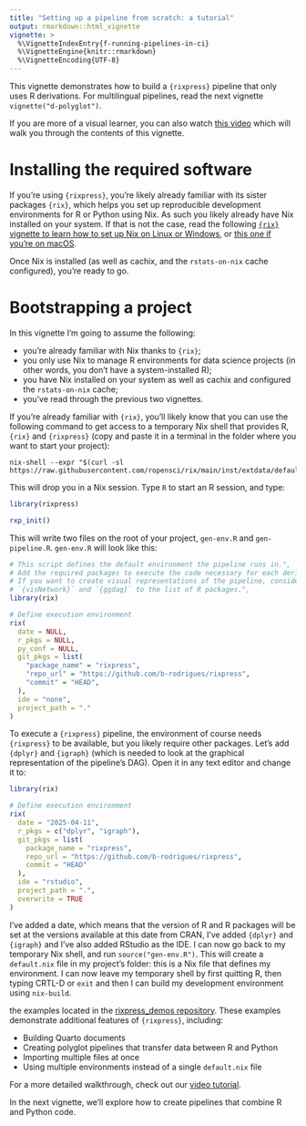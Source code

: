 ```yaml
---
title: "Setting up a pipeline from scratch: a tutorial"
output: rmarkdown::html_vignette
vignette: >
  %\VignetteIndexEntry{f-running-pipelines-in-ci}
  %\VignetteEngine{knitr::rmarkdown}
  %\VignetteEncoding{UTF-8}
---
```


This vignette demonstrates how to build a `{rixpress}` pipeline that only uses R
derivations. For multilingual pipelines, read the next vignette
`vignette("d-polyglot")`.

If you are more of a visual learner, you can also watch [this video](404) which
will walk you through the contents of this vignette.

# Installing the required software

If you're using `{rixpress}`, you're likely already familiar with its sister
packages `{rix}`, which helps you set up reproducible development environments
for R or Python using Nix. As such you likely already have Nix installed on your
system. If that is not the case, read the following [`{rix}` vignette to learn
how to set up Nix on Linux or
Windows](https://docs.ropensci.org/rix/articles/b1-setting-up-and-using-rix-on-linux-and-windows.html),
or [this one if you're on macOS](https://docs.ropensci.org/rix/articles/b2-setting-up-and-using-rix-on-macos.html).

Once Nix is installed (as well as cachix, and the `rstats-on-nix` cache
configured), you're ready to go.

# Bootstrapping a project

In this vignette I'm going to assume the following:

- you're already familiar with Nix thanks to `{rix}`;
- you only use Nix to manage R environments for data science projects (in other
  words, you don't have a system-installed R);
- you have Nix installed on your system as well as cachix and configured the
  `rstats-on-nix` cache;
- you've read through the previous two vignettes.

If you're already familiar with `{rix}`, you'll likely know that you can use the
following command to get access to a temporary Nix shell that provides R,
`{rix}` and `{rixpress}` (copy and paste it in a terminal in the folder where
you want to start your project):

```
nix-shell --expr "$(curl -sl https://raw.githubusercontent.com/ropensci/rix/main/inst/extdata/default.nix)"
```

This will drop you in a Nix session. Type `R` to start an R session, and type:

```r
library(rixpress)

rxp_init()
```

This will write two files on the root of your project, `gen-env.R` and
`gen-pipeline.R`. `gen-env.R` will look like this:

```r
# This script defines the default environment the pipeline runs in.",
# Add the required packages to execute the code necessary for each derivation.",
# If you want to create visual representations of the pipeline, consider adding",
# `{visNetwork}` and `{ggdag}` to the list of R packages.",
library(rix)

# Define execution environment
rix(
  date = NULL,
  r_pkgs = NULL,
  py_conf = NULL,
  git_pkgs = list(
    "package_name" = "rixpress",
    "repo_url" = "https://github.com/b-rodrigues/rixpress",
    "commit" = "HEAD",
  ),
  ide = "none",
  project_path = "."
)
```

To execute a `{rixpress}` pipeline, the environment of course needs `{rixpress}`
to be available, but you likely require other packages. Let's add `{dplyr}` and
`{igraph}` (which is needed to look at the graphical representation of the
pipeline's DAG). Open it in any text editor and change it to:

```r
library(rix)

# Define execution environment
rix(
  date = "2025-04-11",
  r_pkgs = c("dplyr", "igraph"),
  git_pkgs = list(
    package_name = "rixpress",
    repo_url = "https://github.com/b-rodrigues/rixpress",
    commit = "HEAD"
  ),
  ide = "rstudio",
  project_path = ".",
  overwrite = TRUE
)
```

I've added a date, which means that the version of R and R packages will be set
at the versions available at this date from CRAN, I've added `{dplyr}` and
`{igraph}` and I've also added RStudio as the IDE. I can now go back to my
temporary Nix shell, and run `source("gen-env.R")`. This will create a
`default.nix` file in my project's folder: this is a Nix file that defines my
environment. I can now leave my temporary shell by first quitting R, then typing
CRTL-D or `exit` and then I can build my development environment using
`nix-build`.


the examples located in the [rixpress_demos
repository](https://github.com/b-rodrigues/rixpress_demos). These examples
demonstrate additional features of `{rixpress}`, including:

- Building Quarto documents
- Creating polyglot pipelines that transfer data between R and Python
- Importing multiple files at once
- Using multiple environments instead of a single `default.nix` file

For a more detailed walkthrough, check out our [video tutorial](video link to
follow).

In the next vignette, we'll explore how to create
pipelines that combine R and Python code.

